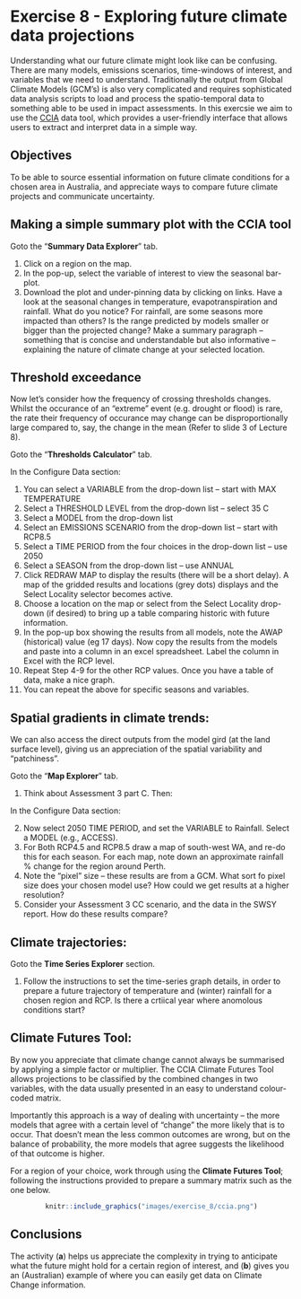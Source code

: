 # Exercise 8 - Exploring future climate data projections {#E8_1 .unnumbered}


Understanding what our future climate might look like can be confusing. There are many models, emissions scenarios, time-windows of interest, and variables that we need to understand. Traditionally the output from Global Climate Models (GCM’s) is also very complicated and requires sophisticated data analysis scripts to load and process the spatio-temporal data to something able to be used in impact assessments. In this exercsie we aim to use the [CCIA](https://www.climatechangeinaustralia.gov.au/en/projections-tools/summary-data-explorer/) data tool, which provides a user-friendly interface that allows users to extract and interpret data in a simple way. 

## Objectives {#E8_2 .unnumbered}

To be able to source essential information on future climate conditions for a chosen area in Australia, and appreciate ways to compare future climate projects and communicate uncertainty.

## Making a simple summary plot with the CCIA tool {#E8_3 .unnumbered}

Goto the “**Summary Data Explorer**” tab.

1. Click on a region on the map.
2. In the pop-up, select the variable of interest to view the seasonal bar-plot. 
3. Download the plot and under-pinning data by clicking on links.
Have a look at the seasonal changes in temperature, evapotranspiration and rainfall. What do you notice?  For rainfall, are some seasons more impacted than others? Is the range predicted by models smaller or bigger than the projected change? 
Make a summary paragraph – something that is concise and understandable but also informative – explaining the nature of climate change at your selected location.


## Threshold exceedance {#E8_8 .unnumbered}

Now let's consider how the frequency of crossing thresholds changes. Whilst the occurance of an "extreme" event (e.g. drought or flood) is rare, the rate their frequency of occurance may change can be disproportionally large compared to, say, the change in the mean (Refer to slide 3 of Lecture 8).

Goto the “**Thresholds Calculator**” tab.

In the Configure Data section:

1. You can select a VARIABLE from the drop-down list – start with MAX TEMPERATURE
2. Select a THRESHOLD LEVEL from the drop-down list – select 35 C
3. Select a MODEL from the drop-down list
4. Select an EMISSIONS SCENARIO from the drop-down list – start with RCP8.5
5. Select a TIME PERIOD from the four choices in the drop-down list – use 2050
6. Select a SEASON from the drop-down list – use ANNUAL
7. Click REDRAW MAP to display the results (there will be a short delay). A map of the gridded results and locations (grey dots) displays and the Select Locality selector becomes active.
8. Choose a location on the map or select from the Select Locality drop-down (if desired) to bring up a table comparing historic with future information.
9. In the pop-up box showing the results from all models, note the AWAP (historical) value (eg 17 days). Now copy the results from the models and paste into a column in an excel spreadsheet. Label the column in Excel with the RCP level.
10. Repeat Step 4-9 for the other RCP values. Once you have a table of data, make a nice graph.
11. You can repeat the above for specific seasons and variables. 



## Spatial gradients in climate trends: {#E8_9 .unnumbered}

We can also access the direct outputs from the model gird (at the land surface level), giving us an appreciation of the spatial variability and "patchiness".

Goto the “**Map Explorer**” tab.

1. Think about Assessment 3 part C. Then:

In the Configure Data section:

2. Now select 2050 TIME PERIOD, and set the VARIABLE to Rainfall. Select a MODEL (e.g., ACCESS). 
3. For Both RCP4.5 and RCP8.5 draw a map of south-west WA, and re-do this for each season. For each map, note down an approximate  rainfall % change for the region around Perth. 
4. Note the “pixel” size – these results are from a GCM. What sort fo pixel size does your chosen model use? How could we get results at a higher resolution?
5. Consider your Assessment 3 CC scenario, and the data in the SWSY report. How do these results compare?



## Climate trajectories: {#E8_10 .unnumbered}


Goto the **Time Series Explorer** section.


1. Follow the instructions to set the time-series graph details, in order to prepare a future trajectory of temperature and (winter) rainfall for a chosen region and RCP. Is there a crtiical year where anomolous conditions start?



## Climate Futures Tool: {#E8_11 .unnumbered}


By now you appreciate that climate change cannot always be summarised by applying a simple factor or multiplier. The CCIA Climate Futures Tool allows projections to be classified by the combined changes in two variables, with the data usually presented in an easy to understand colour-coded matrix.


Importantly this approach is a way of dealing with uncertainty – the more models that agree with a certain level of “change” the more likely that is to occur. That doesn’t mean the less common outcomes are wrong, but on the balance of probability, the more models that agree suggests the likelihood of that outcome is higher.

For a region of your choice, work through using the **Climate Futures Tool**; following the instructions provided to prepare a summary matrix such as the one below. 


<center>

```r
knitr::include_graphics("images/exercise_8/ccia.png")
```

</center>


## Conclusions {#E8_12 .unnumbered}

The activity (**a**) helps us appreciate the complexity in trying to anticipate what the future might hold for a certain region of interest, and 
(**b**) gives you an (Australian) example of where you can easily get data on Climate Change information.



